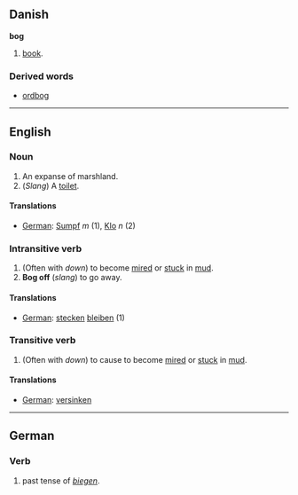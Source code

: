 == Danish ==
'''bog'''

# [[book]].

=== Derived words ===

* [[ordbog]]

----
== English ==
===Noun===

# An expanse of marshland.
# (''Slang'') A [[toilet]].

====Translations====

*[[German]]: [[Sumpf]] ''m'' (1), [[Klo]] ''n'' (2)

===Intransitive verb===

# (Often with ''down'') to become [[mire]]d or [[stuck]] in [[mud]].
# '''Bog off''' (''slang'') to go away.

====Translations====

*[[German]]: [[stecken]] [[bleiben]] (1)

===Transitive verb===

# (Often with ''down'') to cause to become [[mire]]d or [[stuck]] in [[mud]].

====Translations====

*[[German]]: [[versinken]]

----
==German==

===Verb===
# past tense of ''[[biegen]]''.
